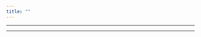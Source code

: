 ```yaml
---
title: ""
---
```

-------------------------------------------------------------------------------


-------------------------------------------------------------------------------


